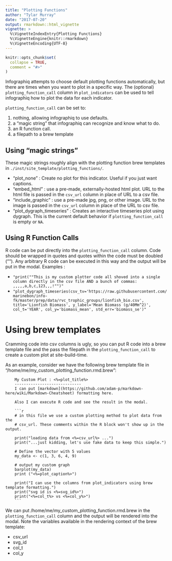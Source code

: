 ```yaml
---
title: "Plotting Functions"
author: "Tylar Murray"
date: "2017-07-20"
output: rmarkdown::html_vignette
vignette: >
  %\VignetteIndexEntry{Plotting Functions}
  %\VignetteEngine{knitr::rmarkdown}
  %\VignetteEncoding{UTF-8}
---
```


```r
knitr::opts_chunk$set(
  collapse = TRUE,
  comment = "#>"
)
```

Infographiq attempts to choose default plotting functions automatically, but
there are times when you want to plot in a specific way.
The (optional) `plotting_function_call` column in `plot_indicators` can be used
to tell infographiq how to plot the data for each indicator.

`plotting_function_call` can be set to:

1. nothing, allowing infographiq to use defaults.
2. a "magic string" that infographiq can recognize and know what to do.
3. an R function call.
4. a filepath to a brew template

## Using "magic strings"

These magic strings roughly align with the plotting function brew templates in
`./inst/site_template/plotting_functions/`.

* "plot_none" :
Create no plot for this indicator.
Useful if you just want captions.
* "embed_html" :
use a pre-made, externally-hosted html plot.
URL to the html file is passed in the `csv_url` column in place of URL to a csv file.
* "include_graphic" :
use a pre-made jpg, png, or other image.
URL to the image is passed in the `csv_url` column in place of the URL to csv file.
* "plot_dygraph_timeseries" :
Creates an interactive timeseries plot using dygraph.
This is the current default behavior if `plotting_function_call` is empty or `NA`.

## Using R Function Calls

R code can be put directly into the `plotting_function_call` column.
Code should be wrapped in quotes and quotes within the code must be doubled ("").
Any arbitrary R code can be executed in this way and the output will be put in the modal.
Examples :

* `"print(""This is my custom plotter code all shoved into a single column directly in the csv file AND a bunch of commas: ,,,,,a,b,c,123,,,!"")"`
* `"plot_dygraph_timeseries(csv_tv='https://raw.githubusercontent.com/marinebon/info-fk/master/prep/data/rvc_trophic_groups/lionfish_bio.csv', title='Lionfish Biomass', y_label='Mean Biomass (g/40Mm^2)', col_t='YEAR', col_y='biomass_mean', std_err='biomass_se')"`

# Using brew templates
Cramming code into csv columns is ugly, so you can put R code into a brew template file and the pass the filepath in the `plotting_function_call` to create a custom plot at site-build-time.

As an example, consider we have the following brew template file in "/home/me/my_custom_plotting_function.rmd.brew":

```
    My Custom Plot : <%=plot_title%>
    -----------------------------
    I can put [markdown](https://github.com/adam-p/markdown-here/wiki/Markdown-Cheatsheet) formatting here.

    Also I can execute R code and see the result in the modal.

    ```r
    # in this file we use a custom plotting method to plot data from the
    # csv_url. These comments within the R block won't show up in the output.

    print("loading data from <%=csv_url%> ...")
    print("...just kidding, let's use fake data to keep this simple.")

    # Define the vector with 5 values
    my_data <- c(1, 3, 6, 4, 9)

    # output my custom graph
    barplot(my_data)
    print ("<%=plot_caption%>")

    print("I can use the columns from plot_indicators using brew template formatting.")
    print("svg id is <%=svg_id%>")
    print("<%=col_t%> vs <%=col_y%>")
    ```
```

We can put /home/me/my_custom_plotting_function.rmd.brew in the `plotting_function_call` column and the output will be rendered into the modal.
Note the variables available in the rendering context of the brew template:

* csv_url
* svg_id
* col_t
* col_y
